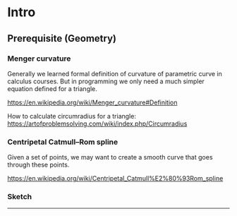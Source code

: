 # Intro

## Prerequisite (Geometry)

### Menger curvature

Generally we learned formal definition of curvature of parametric curve in calculus courses. But in programming we only need a much
simpler equation defined for a triangle.

https://en.wikipedia.org/wiki/Menger_curvature#Definition

How to calculate circumradius for a triangle: https://artofproblemsolving.com/wiki/index.php/Circumradius 

### Centripetal Catmull–Rom spline

Given a set of points, we may want to create a smooth curve that goes through these points.

https://en.wikipedia.org/wiki/Centripetal_Catmull%E2%80%93Rom_spline

### Sketch
- - -

<P5Sketch setup={setup} draw={draw} mousePressed={mousePressed} mouseDragged={mouseDragged} keyPressed={keyPressed}/>